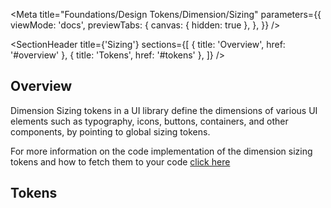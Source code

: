 
<Meta
  title="Foundations/Design Tokens/Dimension/Sizing"
  parameters={{
    viewMode: 'docs',
    previewTabs: {
      canvas: { hidden: true },
    },
  }}
/>

<SectionHeader
  title={'Sizing'}
  sections={[
    { title: 'Overview', href: '#overview' },
    { title: 'Tokens', href: '#tokens' },
  ]}
/>

## Overview

Dimension Sizing tokens in a UI library define the dimensions of various UI elements such as typography, icons, buttons, containers, and other components, by pointing to global sizing tokens.

For more information on the code implementation of the dimension sizing tokens and how to fetch them to your code [click here](../?path=/docs/utilities-theme-utilities--overview)

## Tokens

<SizingShowcase type="dimension" />
